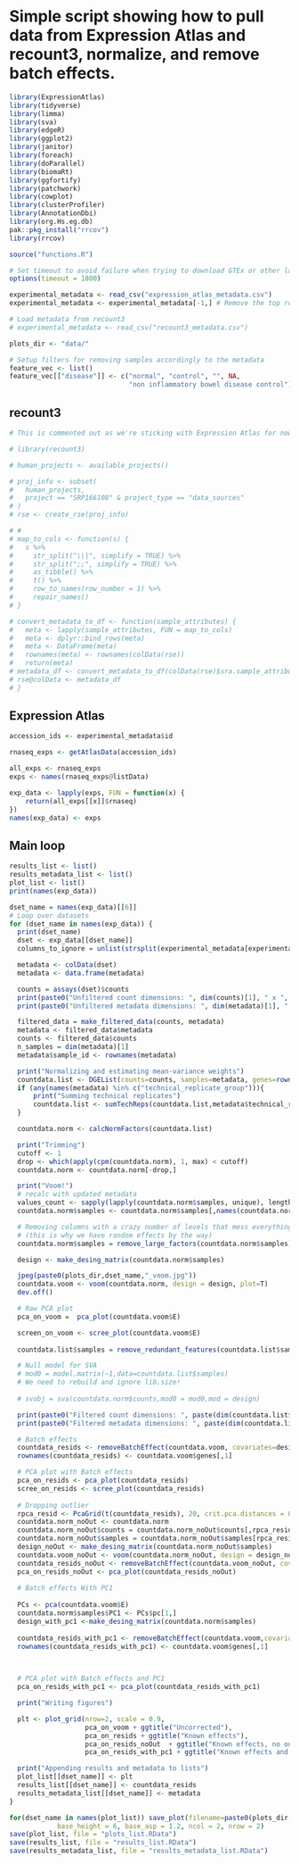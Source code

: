 # Simple script showing how to pull data from Expression Atlas and recount3, normalize, and remove batch effects.

```r
library(ExpressionAtlas)
library(tidyverse)
library(limma)
library(sva)
library(edgeR)
library(ggplot2)
library(janitor)
library(foreach)
library(doParallel)
library(biomaRt)
library(ggfortify)
library(patchwork)
library(cowplot)
library(clusterProfiler)
library(AnnotationDbi)
library(org.Hs.eg.db)
pak::pkg_install("rrcov")
library(rrcov)

source("functions.R")

# Set timeout to avoid failure when trying to download GTEx or other large datasets
options(timeout = 1800)
```

```r
experimental_metadata <- read_csv("expression_atlas_metadata.csv")
experimental_metadata <- experimental_metadata[-1,] # Remove the top row (GTEx) to lower the time cost when testing

# Load metadata from recount3
# experimental_metadata <- read_csv("recount3_metadata.csv")

plots_dir <- "data/"

# Setup filters for removing samples accordingly to the metadata
feature_vec <- list()
feature_vec[["disease"]] <- c("normal", "control", "", NA, 
                              "non inflammatory bowel disease control")
```


## recount3
```r
# This is commented out as we're sticking with Expression Atlas for now.

# library(recount3)

# human_projects <- available_projects()

# proj_info <- subset(
#   human_projects,
#   project == "SRP166108" & project_type == "data_sources"
# )
# rse <- create_rse(proj_info)

# #
# map_to_cols <- function(s) {
#   s %>%
#     str_split("\\|", simplify = TRUE) %>%
#     str_split(";;", simplify = TRUE) %>%
#     as_tibble() %>%
#     t() %>%
#     row_to_names(row_number = 1) %>%
#     repair_names()
# }

# convert_metadata_to_df <- function(sample_attributes) {
#   meta <- lapply(sample_attributes, FUN = map_to_cols)
#   meta <- dplyr::bind_rows(meta)
#   meta <- DataFrame(meta)
#   rownames(meta) <- rownames(colData(rse))
#   return(meta)
# metadata_df <- convert_metadata_to_df(colData(rse)$sra.sample_attributes)
# rse@colData <- metadata_df
# }
```

## Expression Atlas

```r
accession_ids <- experimental_metadata$id

rnaseq_exps <- getAtlasData(accession_ids)

all_exps <- rnaseq_exps
exps <- names(rnaseq_exps@listData)

exp_data <- lapply(exps, FUN = function(x) {
    return(all_exps[[x]]$rnaseq)
})
names(exp_data) <- exps
```



## Main loop
```r
results_list <- list()
results_metadata_list <- list()
plot_list <- list()
print(names(exp_data))

dset_name = names(exp_data)[[6]]
# Loop over datasets
for (dset_name in names(exp_data)) {
  print(dset_name)
  dset <- exp_data[[dset_name]]
  columns_to_ignore = unlist(strsplit(experimental_metadata[experimental_metadata$id == dset_name,]$columns_to_ignore,split=";"))

  metadata <- colData(dset)
  metadata <- data.frame(metadata)

  counts = assays(dset)$counts
  print(paste0("Unfiltered count dimensions: ", dim(counts)[1], " x ", dim(counts)[2]))
  print(paste0("Unfiltered metadata dimensions: ", dim(metadata)[1], " x ", dim(metadata)[2]))

  filtered_data = make_filtered_data(counts, metadata)
  metadata <- filtered_data$metadata
  counts <- filtered_data$counts
  n_samples = dim(metadata)[1]
  metadata$sample_id <- rownames(metadata)

  print("Normalizing and estimating mean-variance weights")
  countdata.list <- DGEList(counts=counts, samples=metadata, genes=rownames(dset))
  if (any(names(metadata) %in% c("technical_replicate_group"))){
      print("Summing technical replicates")
      countdata.list <- sumTechReps(countdata.list,metadata$technical_replicate_group)
  }

  countdata.norm <- calcNormFactors(countdata.list)

  print("Trimming")
  cutoff <- 1
  drop <- which(apply(cpm(countdata.norm), 1, max) < cutoff)
  countdata.norm <- countdata.norm[-drop,]

  print("Voom!")
  # recalc with updated metadata
  values_count <- sapply(lapply(countdata.norm$samples, unique), length) 
  countdata.norm$samples <- countdata.norm$samples[,names(countdata.norm$samples[,values_count > 1])]

  # Removing columns with a crazy number of levels that mess everything up. 
  # (this is why we have random effects by the way)
  countdata.norm$samples = remove_large_factors(countdata.norm$samples)

  design <- make_desing_matrix(countdata.norm$samples)

  jpeg(paste0(plots_dir,dset_name,"_voom.jpg"))
  countdata.voom <- voom(countdata.norm, design = design, plot=T)
  dev.off()

  # Raw PCA plot
  pca_on_voom =  pca_plot(countdata.voom$E)

  screen_on_voom <- scree_plot(countdata.voom$E)
  
  countdata.list$samples = remove_redundant_features(countdata.list$samples)

  # Null model for SVA
  # mod0 = model.matrix(~1,data=countdata.list$samples)
  # We need to rebuild and ignore lib.size!
  
  # svobj = sva(countdata.norm$counts,mod0 = mod0,mod = design)

  print(paste0("Filtered count dimensions: ", paste(dim(countdata.list$counts), collapse = " x ")))
  print(paste0("Filtered metadata dimensions: ", paste(dim(countdata.list$samples), collapse = " x ")))

  # Batch effects
  countdata_resids <- removeBatchEffect(countdata.voom, covariates=design) 
  rownames(countdata_resids) <- countdata.voom$genes[,1]

  # PCA plot with Batch effects
  pca_on_resids <- pca_plot(countdata_resids)
  scree_on_resids <- scree_plot(countdata_resids)
  
  # Dropping outlier 
  rpca_resid <- PcaGrid(t(countdata_resids), 20, crit.pca.distances = 0.99)
  countdata.norm_noOut <- countdata.norm
  countdata.norm_noOut$counts = countdata.norm_noOut$counts[,rpca_resid@flag]
  countdata.norm_noOut$samples = countdata.norm_noOut$samples[rpca_resid@flag,]
  design_noOut <- make_desing_matrix(countdata.norm_noOut$samples)
  countdata.voom_noOut <- voom(countdata.norm_noOut, design = design_noOut)
  countdata_resids_noOut <- removeBatchEffect(countdata.voom_noOut, covariates=design_noOut) 
  pca_on_resids_noOut <- pca_plot(countdata_resids_noOut)
  
  # Batch effects With PC1
  
  PCs <- pca(countdata.voom$E)
  countdata.norm$samples$PC1 <- PCs$pc[1,]
  design_with_pc1 <-make_desing_matrix(countdata.norm$samples)
  
  countdata_resids_with_pc1 <- removeBatchEffect(countdata.voom,covariates=design_with_pc1) 
  rownames(countdata_resids_with_pc1) <- countdata.voom$genes[,1]
  


  # PCA plot with Batch effects and PC1
  pca_on_resids_with_pc1 <- pca_plot(countdata_resids_with_pc1)

  print("Writing figures")

  plt <- plot_grid(nrow=2, scale = 0.9, 
                   pca_on_voom + ggtitle("Uncorrected"), 
                   pca_on_resids + ggtitle("Known effects"), 
                   pca_on_resids_noOut  + ggtitle("Known effects, no outliers"),
                   pca_on_resids_with_pc1 + ggtitle("Known effects and PC1"))

  print("Appending results and metadata to lists")
  plot_list[[dset_name]] <- plt
  results_list[[dset_name]] <- countdata_resids
  results_metadata_list[[dset_name]] <- metadata
}

for(dset_name in names(plot_list)) save_plot(filename=paste0(plots_dir, dset_name,"_pca.png"), plot_list[[dset_name]], 
            base_height = 6, base_asp = 1.2, ncol = 2, nrow = 2)
save(plot_list, file = "plots_list.RData")
save(results_list, file = "results_list.RData")
save(results_metadata_list, file = "results_metadata_list.RData")
```